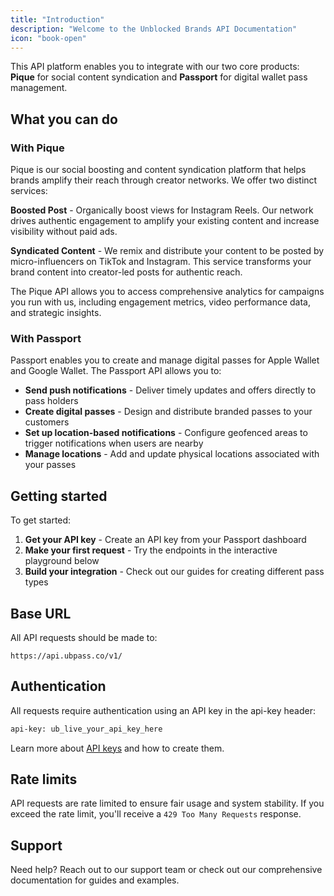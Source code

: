 ```yaml
---
title: "Introduction"
description: "Welcome to the Unblocked Brands API Documentation"
icon: "book-open"
---
```


This API platform enables you to integrate with our two core products: **Pique** for social content syndication and **Passport** for digital wallet pass management.

## What you can do

### With Pique

Pique is our social boosting and content syndication platform that helps brands amplify their reach through creator networks. We offer two distinct services:

**Boosted Post** - Organically boost views for Instagram Reels. Our network drives authentic engagement to amplify your existing content and increase visibility without paid ads.

**Syndicated Content** - We remix and distribute your content to be posted by micro-influencers on TikTok and Instagram. This service transforms your brand content into creator-led posts for authentic reach.

The Pique API allows you to access comprehensive analytics for campaigns you run with us, including engagement metrics, video performance data, and strategic insights.

### With Passport

Passport enables you to create and manage digital passes for Apple Wallet and Google Wallet. The Passport API allows you to:

- **Send push notifications** - Deliver timely updates and offers directly to pass holders
- **Create digital passes** - Design and distribute branded passes to your customers
- **Set up location-based notifications** - Configure geofenced areas to trigger notifications when users are nearby
- **Manage locations** - Add and update physical locations associated with your passes

## Getting started

To get started:

1. **Get your API key** - Create an API key from your Passport dashboard
2. **Make your first request** - Try the endpoints in the interactive playground below
3. **Build your integration** - Check out our guides for creating different pass types

## Base URL

All API requests should be made to:

```
https://api.ubpass.co/v1/
```

## Authentication

All requests require authentication using an API key in the api-key header:

```bash
api-key: ub_live_your_api_key_here
```

Learn more about [API keys](/api-reference/api-keys) and how to create them.

## Rate limits

API requests are rate limited to ensure fair usage and system stability. If you exceed the rate limit, you'll receive a `429 Too Many Requests` response.

## Support

Need help? Reach out to our support team or check out our comprehensive documentation for guides and examples.
